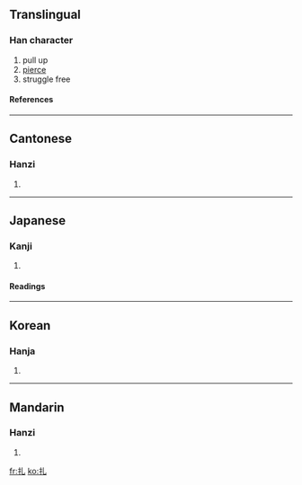==Translingual==
===Han character===
{{Han char|rn=64|rad=手|as=01|sn=4|four=5201<sub>0</sub>|canj=手山 (QU), X手山 (XQU)}}
# pull up
# [[pierce]]
# struggle free
====References====
{{Han ref|kx=0417.010|dkj=11771|dj=0763.030|hdz=31825.030|uh=624E|ud=25166|bh=A4E3|bd=42211}}
----
==Cantonese==
===Hanzi===
{{yue-hanzi|jyut=|y=jaat3}}
# {{defn|Cantonese}}
----
==Japanese==
===Kanji===
{{ja-kanji|grade=|rs=手01}}
# {{defn|Japanese}} 
====Readings====
{{ja-readings|on=[[さつ]] (satsu), [[あつ]] (atsu)|kun=[[ぬく]] (nuku), [[かまえる]] (kamaeru)}}
----
==Korean==
===Hanja===
{{ko-hanja|hangeul=찰|eumhun=|rv=chal|mr=ch'al|y=chal}}
# {{defn|Korean}}
----
==Mandarin==
===Hanzi===
{{cmn-hanzi|pin=[[zā]] ([[za1]]), [[zhā]] ([[zha1]]), [[zhá]] ([[zha2]])|wg=tsa<sup>1</sup>, cha<sup>1</sup>, cha<sup>2</sup>}}
# {{defn|Mandarin}}

[[fr:扎]]
[[ko:扎]]